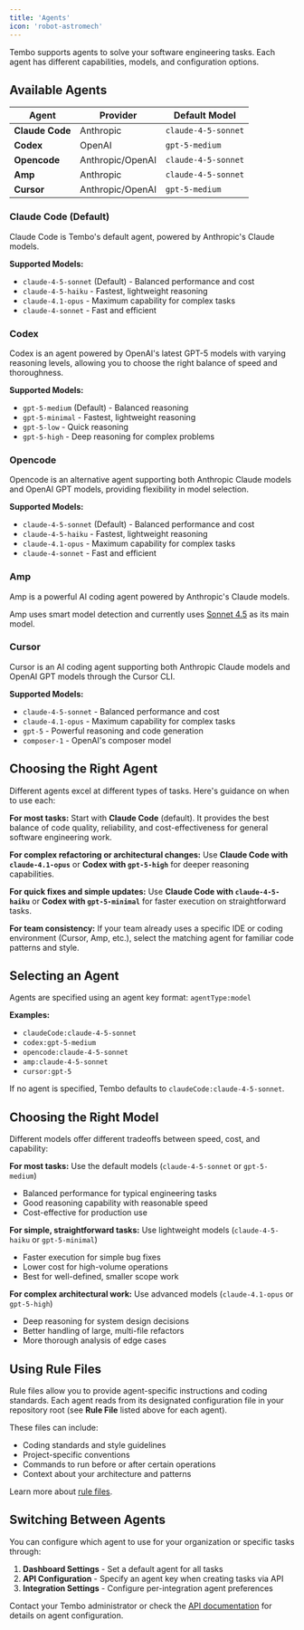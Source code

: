 ```yaml
---
title: 'Agents'
icon: 'robot-astromech'
---
```


Tembo supports agents to solve your software engineering tasks. Each agent has different capabilities, models, and configuration options.

## Available Agents

| Agent           | Provider         | Default Model       |
| --------------- | ---------------- | ------------------- |
| **Claude Code** | Anthropic        | `claude-4-5-sonnet` |
| **Codex**       | OpenAI           | `gpt-5-medium`      |
| **Opencode**    | Anthropic/OpenAI | `claude-4-5-sonnet` |
| **Amp**         | Anthropic        | `claude-4-5-sonnet` |
| **Cursor**      | Anthropic/OpenAI | `gpt-5-medium`      |

### Claude Code (Default)

Claude Code is Tembo's default agent, powered by Anthropic's Claude models.

**Supported Models:**

- `claude-4-5-sonnet` (Default) - Balanced performance and cost
- `claude-4-5-haiku` - Fastest, lightweight reasoning
- `claude-4.1-opus` - Maximum capability for complex tasks
- `claude-4-sonnet` - Fast and efficient

### Codex

Codex is an agent powered by OpenAI's latest GPT-5 models with varying reasoning levels, allowing you to choose the right balance of speed and thoroughness.

**Supported Models:**

- `gpt-5-medium` (Default) - Balanced reasoning
- `gpt-5-minimal` - Fastest, lightweight reasoning
- `gpt-5-low` - Quick reasoning
- `gpt-5-high` - Deep reasoning for complex problems

### Opencode

Opencode is an alternative agent supporting both Anthropic Claude models and OpenAI GPT models, providing flexibility in model selection.

**Supported Models:**

- `claude-4-5-sonnet` (Default) - Balanced performance and cost
- `claude-4-5-haiku` - Fastest, lightweight reasoning
- `claude-4.1-opus` - Maximum capability for complex tasks
- `claude-4-sonnet` - Fast and efficient

### Amp

Amp is a powerful AI coding agent powered by Anthropic's Claude models.

Amp uses smart model detection and currently uses [Sonnet 4.5](https://ampcode.com/news/claude-sonnet-4-5) as its main model.

### Cursor

Cursor is an AI coding agent supporting both Anthropic Claude models and OpenAI GPT models through the Cursor CLI.

**Supported Models:**

- `claude-4-5-sonnet` - Balanced performance and cost
- `claude-4.1-opus` - Maximum capability for complex tasks
- `gpt-5` - Powerful reasoning and code generation
- `composer-1` - OpenAI's composer model

## Choosing the Right Agent

Different agents excel at different types of tasks. Here's guidance on when to use each:

**For most tasks:** Start with **Claude Code** (default). It provides the best balance of code quality, reliability, and cost-effectiveness for general software engineering work.

**For complex refactoring or architectural changes:** Use **Claude Code with `claude-4.1-opus`** or **Codex with `gpt-5-high`** for deeper reasoning capabilities.

**For quick fixes and simple updates:** Use **Claude Code with `claude-4-5-haiku`** or **Codex with `gpt-5-minimal`** for faster execution on straightforward tasks.

**For team consistency:** If your team already uses a specific IDE or coding environment (Cursor, Amp, etc.), select the matching agent for familiar code patterns and style.

## Selecting an Agent

Agents are specified using an agent key format: `agentType:model`

**Examples:**

- `claudeCode:claude-4-5-sonnet`
- `codex:gpt-5-medium`
- `opencode:claude-4-5-sonnet`
- `amp:claude-4-5-sonnet`
- `cursor:gpt-5`

If no agent is specified, Tembo defaults to `claudeCode:claude-4-5-sonnet`.

## Choosing the Right Model

Different models offer different tradeoffs between speed, cost, and capability:

**For most tasks:** Use the default models (`claude-4-5-sonnet` or `gpt-5-medium`)
- Balanced performance for typical engineering tasks
- Good reasoning capability with reasonable speed
- Cost-effective for production use

**For simple, straightforward tasks:** Use lightweight models (`claude-4-5-haiku` or `gpt-5-minimal`)
- Faster execution for simple bug fixes
- Lower cost for high-volume operations
- Best for well-defined, smaller scope work

**For complex architectural work:** Use advanced models (`claude-4.1-opus` or `gpt-5-high`)
- Deep reasoning for system design decisions
- Better handling of large, multi-file refactors
- More thorough analysis of edge cases

## Using Rule Files

Rule files allow you to provide agent-specific instructions and coding standards. Each agent reads from its designated configuration file in your repository root (see **Rule File** listed above for each agent).

These files can include:

- Coding standards and style guidelines
- Project-specific conventions
- Commands to run before or after certain operations
- Context about your architecture and patterns

Learn more about [rule files](/features/rule-files).

## Switching Between Agents

You can configure which agent to use for your organization or specific tasks through:

1. **Dashboard Settings** - Set a default agent for all tasks
2. **API Configuration** - Specify an agent key when creating tasks via API
3. **Integration Settings** - Configure per-integration agent preferences

Contact your Tembo administrator or check the [API documentation](/api-reference) for details on agent configuration.

